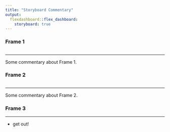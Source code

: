```yaml
---
title: "Storyboard Commentary"
output: 
  flexdashboard::flex_dashboard:
    storyboard: true
---
```


### Frame 1

```r
```

*** 

Some commentary about Frame 1.

### Frame 2 {data-commentary-width=400}

```r
```

*** 

Some commentary about Frame 2.

### Frame 3

***

- get out!
